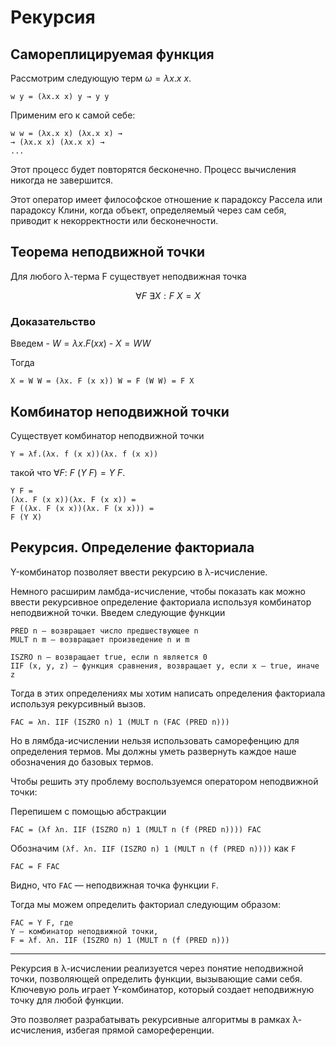 # Рекурсия

## Самореплицируемая функция

Рассмотрим следующую терм $\omega = λx.x\ x$.

``` text
w y = (λx.x x) y → y y
```

Применим его к самой себе:

``` text
w w = (λx.x x) (λx.x x) →
→ (λx.x x) (λx.x x) →
...
```

Этот процесс будет повторятся бесконечно. Процесс вычисления никогда не завершится.

Этот оператор имеет философское отношение к парадоксу Рассела или парадоксу Клини, когда объект, определяемый через сам себя, приводит к некорректности или бесконечности.

## Теорема неподвижной точки

Для любого λ-терма F существует неподвижная точка

$$
\forall F\ \exists X: F\ X = X
$$

### Доказательство

Введем - $W = λx. F (x x)$ - $X = W W$

Тогда

``` text
X = W W = (λx. F (x x)) W = F (W W) = F X
```

## Комбинатор неподвижной точки

Существует комбинатор неподвижной точки

``` text
Y = λf.(λx. f (x x))(λx. f (x x))
```

такой что $\forall F:\ F\ (Y\ F) = Y\ F$.

```         
Y F = 
(λx. F (x x))(λx. F (x x)) = 
F ((λx. F (x x))(λx. F (x x))) = 
F (Y X)
```

## Рекурсия. Определение факториала

Y-комбинатор позволяет ввести рекурсию в λ-исчисление.

Немного расширим ламбда-исчисление, чтобы показать как можно ввести рекурсивное определение факториала используя комбинатор неподвижной точки. Введем следующие функции

```         
PRED n — возвращает число предшествующее n
MULT n m — возвращает произведение n и m

ISZRO n — возвращает true, если n является 0
IIF (x, y, z) — функция сравнения, возвращает y, если x — true, иначе z
```

Тогда в этих определениях мы хотим написать определения факториала используя рекурсивный вызов.

```         
FAC = λn. IIF (ISZRO n) 1 (MULT n (FAC (PRED n)))
```

Но в лямбда-исчислении нельзя использовать саморефенцию для определения термов. Мы должны уметь развернуть каждое наше обозначения до базовых термов.

Чтобы решить эту проблему воспользуемся оператором неподвижной точки:

Перепишем с помощью абстракции

```         
FAC = (λf λn. IIF (ISZRO n) 1 (MULT n (f (PRED n)))) FAC
```

Обозначим `(λf. λn. IIF (ISZRO n) 1 (MULT n (f (PRED n))))` как `F`

```         
FAC = F FAC
```

Видно, что `FAC` — неподвижная точка функции `F`.

Тогда мы можем определить факториал следующим образом:

```         
FAC = Y F, где 
Y — комбинатор неподвижной точки,
F = λf. λn. IIF (ISZRO n) 1 (MULT n (f (PRED n)))
```

------------------------------------------------------------------------

Рекурсия в λ-исчислении реализуется через понятие неподвижной точки, позволяющей определить функции, вызывающие сами себя. Ключевую роль играет Y-комбинатор, который создает неподвижную точку для любой функции.

Это позволяет разрабатывать рекурсивные алгоритмы в рамках λ-исчисления, избегая прямой самореференции.
